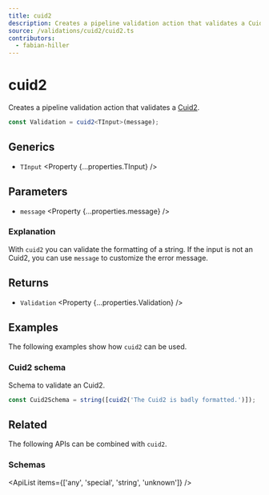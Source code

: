 ```yaml
---
title: cuid2
description: Creates a pipeline validation action that validates a Cuid2.
source: /validations/cuid2/cuid2.ts
contributors:
  - fabian-hiller
---
```



# cuid2

Creates a pipeline validation action that validates a [Cuid2](https://github.com/paralleldrive/cuid2).

```ts
const Validation = cuid2<TInput>(message);
```

## Generics

- `TInput` <Property {...properties.TInput} />

## Parameters

- `message` <Property {...properties.message} />

### Explanation

With `cuid2` you can validate the formatting of a string. If the input is not an Cuid2, you can use `message` to customize the error message.

## Returns

- `Validation` <Property {...properties.Validation} />

## Examples

The following examples show how `cuid2` can be used.

### Cuid2 schema

Schema to validate an Cuid2.

```ts
const Cuid2Schema = string([cuid2('The Cuid2 is badly formatted.')]);
```

## Related

The following APIs can be combined with `cuid2`.

### Schemas

<ApiList items={['any', 'special', 'string', 'unknown']} />
